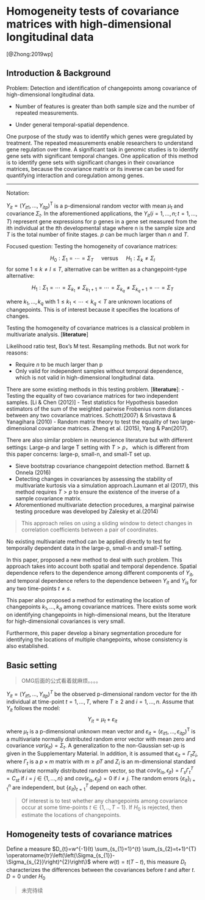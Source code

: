 # Homogeneity tests of covariance matrices with high-dimensional longitudinal data

[@Zhong:2019wp]


## Introduction & Background

Problem: Detection and identification of changepoints among covariance of high-dimensional longitudinal data.

- Number of features is greater than both sample size and the number of repeated measurements.

- Under general temporal-spatial dependence.

One purpose of the study was to identify which genes were gregulated by treatment. The repeated measurements enable researchers to understand gene regulation over time.
A significant task in genomic studies is to identify gene sets with significant temporal changes.
One application of this method is to identify gene sets with significant changes in their covariance matrices, because the covariance matrix or its inverse can be used for quantifying interaction and coregulation among genes.

---

Notation:

$Y_{i t}=\left(Y_{i t 1}, \ldots, Y_{i t p}\right)^{\mathrm{T}}$ is a p-dimensional random vector with mean $\mu_t$ and covariance $\Sigma_t$. In the aforementioned applications, the $Y_{i t}(i=1, \ldots, n ; t=1, \ldots, T)$ represent gene expressions for p genes in a gene set measured from the ith individual at the $t$th developmental stage where n is the sample size and $T$ is the total number of finite stages. $p$ can be much larger than $n$ and $T$. 

Focused question:
Testing the homogeneity of covariance matrices:

$$
H_{0} : \Sigma_{1}=\cdots=\Sigma_{T} \quad \text { versus } \quad H_{1} : \Sigma_{k} \neq \Sigma_{l}
$$
for some $1 \leqslant k \neq l \leqslant T$, alternative can be written as a changepoint-type alternative:

$$
H_{1} : \Sigma_{1}=\cdots=\Sigma_{k_{1}} \neq \Sigma_{k_{1}+1}=\cdots=\Sigma_{k_{q}} \neq \Sigma_{k_{q}+1}=\cdots=\Sigma_{T}
$$

where $k_1,...,k_q$ with $1 \leqslant k_{1}<\cdots<k_{q}<T$ are unknown locations of changepoints. This is of interest because it specifies the locations of changes.

Testing the homogeneity of covariance matrices is a classical problem in multivariate analysis. [__**literature**__]

Likelihood ratio test, Box's M test. Resampling methods. But not work for reasons:

- Require $n$ to be much larger than p
- Only valid for independent samples without temporal dependence, which is not valid in high-dimensional longitudinal data.

There are some existing methods in this testing problem. [**literature**]:
- Testing the equality of two covariance matrices for two independent samples. [Li & Chen (2012)]
- Test statistics for Hypothesis basedon estimators of the sum of the weighted pairwise Frobenius norm distances between any two covariance matrices. Schott(2007) & Srivastava & Yanagihara (2010)
- Random matrix theory to test the equality of two large-dimensional covariance matrices. Zheng et al. (2015), Yang & Pan(2017).

There are also similar problem in neuroscience literature but with different settings: Large-p and large T setting with $T>p$， which is different from this paper concerns: large-p, small-n, and small-T set up. 

- Sieve bootstrap covariance changepoint detection method. Barnett & Onnela (2016)
- Detecting changes in covariances by assessing the stability of multivariate kurtosis via a simulation approach.Laumann et al (2017), this method requires $T>p$ to ensure the existence of the inverse of a sample covariance matrix.
- Aforementioned multivariate detection procedures, a marginal pairwise testing procedure was developed by Zalesky et al.(2014)

> This approach relies on using a sliding window to detect changes in correlation coefficients between a pair of coordinates.

No existing multivariate method can be applied directly to test for temporally dependent data in the large-p, small-n and small-T setting.

In this paper, proposed a new method to deal with such problem.
This approach takes into account both spatial and temporal dependence. Spatial dependence refers to the dependence among different components of $Y_{it}$, and temporal dependence refers to the dependence between $Y_{it}$ and $Y_{is}$ for any two time-points $t\neq s$. 

This paper also proposed a method for estimating the location of changepoints $k_1,...,k_q$ among covariance matrices.
There exists some work on identifying changepoints in high-dimensional means, but the literature for high-dimensional covariances is very small.

Furthermore, this paper develop a binary segmentation procedure for identifying the locations of multiple changepoints, whose consistency is also established.


## Basic setting 

> OMG后面的公式看着就麻烦。。。。

$Y_{it}=(Y_{it1},...,Y_{itp})^T$ be the observed p-dimensional random vector for the ith individual at time-point $t=1,...,T$, where $T\geq 2$ and $i=1,...,n$. Assume that $Y_{it}$ follows the model:
$$
Y_{i t}=\mu_{t}+\varepsilon_{i t}
$$
where $\mu_t$ is a p-dimensional unknown mean vector and $\varepsilon_{i t}=\left(\varepsilon_{i t 1}, \ldots, \varepsilon_{i t p}\right)^{\mathrm{T}}$ is a multivariate normally distributed random error vector with mean zero and covariance $var(\epsilon_{it})=\Sigma_{t}$. A generalization to the non-Gaussian set-up is given in the Supplementary Material. In addition, it is assumed that $\epsilon_{it}=\Gamma_tZ_i$, where $\Gamma_t$ is a $p\times m$ matrix with $m\geqslant pT$ and $Z_i$ is an m-dimensional standard multivariate normally distributed random vector, so that $cov(\epsilon_{is},\epsilon_{jt})=\Gamma_s\Gamma_t^T=C_{st}$ if $i=j\in\{1,...,n\}$ and $cov(\epsilon_{is},\epsilon_{jt})=0$ if $i\neq j$. The random errors $\left\{\varepsilon_{i t}\right\}_{i=1}^{n}$ are independent, but $\left\{\varepsilon_{i t}\right\}_{t=1}^{T}$ depend on each other. 

> Of interest is to test whether any changepoints among covariance occur at some time-points $t\in \{1,..,T-1\}$. If $H_0$ is rejected, then estimate the locations of changepoints.

## Homogeneity tests of covariance matrices

Define a measure $D_{t}=w^{-1}(t) \sum_{s_{1}=1}^{t} \sum_{s_{2}=t+1}^{T} \operatorname{tr}\left(\left(\Sigma_{s_{1}}-\Sigma_{s_{2}}\right)^{2}\right\}$ where $w(t)=t(T-t)$, this measure $D_t$ characterizes the differences between the covariances before $t$ and after $t$. $D=0$ under $H_0$

> 未完待续










